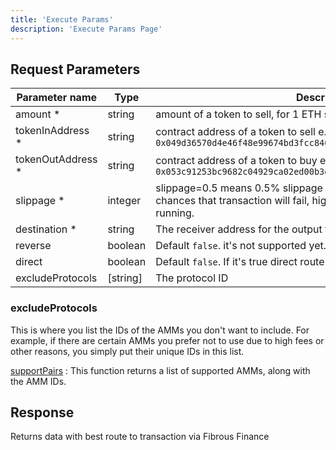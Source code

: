 ```yaml
---
title: 'Execute Params'
description: 'Execute Params Page'
---
```


## Request Parameters

| Parameter name | Type | Description |
| --- | --- | --- |
| amount * | string | amount of a token to sell, for 1 ETH set as `1000000000000000000` |
| tokenInAddress * | string | contract address of a token to sell e.g.: `0x049d36570d4e46f48e99674bd3fcc84644ddd6b96f7c741b1562b82f9e004dc7` |
| tokenOutAddress * | string | contract address of a token to buy e.g.: `0x053c91253bc9682c04929ca02ed00b3e423f6710d2ee7e0d5eb06f3ecf368a8` |
| slippage * | integer | slippage=0.5 means 0.5% slippage is acceptable. Low values increase chances that transaction will fail, high values increase chances of front running. |
| destination * | string | The receiver address for the output token |
| reverse | boolean | Default `false`. it's not supported yet. |
| direct | boolean | Default `false`. If it's true direct route |
| excludeProtocols | [string] | The protocol ID |

### excludeProtocols
This is where you list the IDs of the AMMs you don't want to include. For example, if there are certain AMMs you prefer not to use due to high fees or other reasons, you simply put their unique IDs in this list.

[supportPairs](/api-reference/starknet/endpoint/supportPairs) : This function returns a list of supported AMMs, along with the AMM IDs.

## Response

Returns data with best route to transaction via Fibrous Finance 